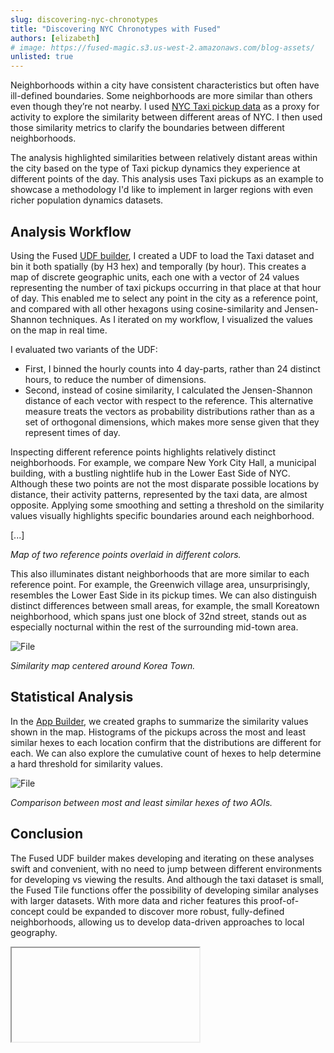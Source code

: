 ```yaml
---
slug: discovering-nyc-chronotypes
title: "Discovering NYC Chronotypes with Fused"
authors: [elizabeth]
# image: https://fused-magic.s3.us-west-2.amazonaws.com/blog-assets/
unlisted: true
---
```



Neighborhoods within a city have consistent characteristics but often have ill-defined boundaries. Some neighborhoods are more similar than others even though they’re not nearby. I used [NYC Taxi pickup data](https://www.nyc.gov/site/tlc/about/tlc-trip-record-data.page) as a proxy for activity to explore the similarity between different areas of NYC. I then used those similarity metrics to clarify the boundaries between different neighborhoods.


The analysis highlighted similarities between relatively distant areas within the city based on the type of Taxi pickup dynamics they experience at different points of the day. This analysis uses Taxi pickups as an example to showcase a methodology I'd like to implement in larger regions with even richer population dynamics datasets.



## Analysis Workflow

Using the Fused [UDF builder](/workbench/udf-builder/), I created a UDF to load the Taxi dataset and bin it both spatially (by H3 hex) and temporally (by hour). This creates a map of discrete geographic units, each one with a vector of 24 values representing the number of taxi pickups occurring in that place at that hour of day. This enabled me to select any point in the city as a reference point, and compared with all other hexagons using  cosine-similarity and Jensen-Shannon techniques. As I iterated on my workflow, I visualized the values on the map in real time.

I evaluated two variants of the UDF:
- First, I binned the hourly counts into 4 day-parts, rather than 24 distinct hours, to reduce the number of dimensions.
- Second, instead of cosine similarity, I calculated the Jensen-Shannon distance of each vector with respect to the reference. This alternative measure treats the vectors as probability distributions rather than as a set of orthogonal dimensions, which makes more sense given that they represent times of day.

Inspecting different reference points highlights relatively distinct neighborhoods. For example, we compare New York City Hall, a municipal building, with a bustling nightlife hub in the Lower East Side of NYC. Although these two points are not the most disparate possible locations by distance, their activity patterns, represented by the taxi data, are almost opposite. Applying some smoothing and setting a threshold on the similarity values visually highlights specific boundaries around each neighborhood.

[...]

_Map of two reference points overlaid in different colors._

This also illuminates distant neighborhoods that are more similar to each reference point. For example, the Greenwich village area, unsurprisingly, resembles the Lower East Side in its pickup times. We can also distinguish distinct differences between small areas, for example, the small Koreatown neighborhood, which spans just one block of 32nd street, stands out as especially nocturnal within the rest of the surrounding mid-town area.


<div style={{textAlign: 'center'}}>
<img src={ImageGRed} alt="File" style={{width: '75%'}} />
</div>

_Similarity map centered around Korea Town._

## Statistical Analysis

In the [App Builder](/workbench/app-builder/), we created graphs to summarize the similarity values shown in the map. Histograms of the pickups across the most and least similar hexes to each location confirm that the distributions are different for each. We can also explore the cumulative count of hexes to help determine a hard threshold for similarity values.


<div style={{textAlign: 'center'}}>
<img src={ImageBinned} alt="File" style={{width: '75%'}} />
</div>

_Comparison between most and least similar hexes of two AOIs._





## Conclusion

The Fused UDF builder makes developing and iterating on these analyses swift and convenient, with no need to jump between different environments for developing vs viewing the results. And although the taxi dataset is small, the Fused Tile functions offer the possibility of developing similar analyses with larger datasets. With more data and richer features this proof-of-concept could be expanded to discover more robust, fully-defined neighborhoods, allowing us to develop data-driven approaches to local geography.


<Iframe
  id="iframe-1"
  code={PRECISELY_CODE}
  requirements={[
    "/pyarrow/pyarrow-17.0.0-cp312-cp312-pyodide_2024_0_wasm32.whl",
    "micropip",
    "pyodide-unix-timezones",
    "geopandas",
    "requests",
    "xarray",
    "yarl",
    "streamlit-folium",
    "fused"
  ]}
  height={500}
/>
